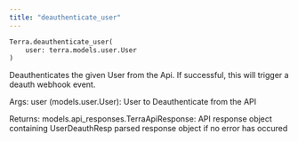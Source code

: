 ```yaml
---
title: "deauthenticate_user"
---
```

```python
Terra.deauthenticate_user(
	user: terra.models.user.User
)

```

Deauthenticates the given User from the Api. If successful, this will trigger a deauth webhook event.

Args: user (models.user.User): User to Deauthenticate from the API

Returns: models.api\_responses.TerraApiResponse: API response object containing UserDeauthResp parsed response object if no error has occured




